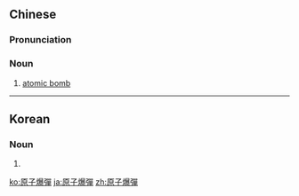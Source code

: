 {{also|原子爆弾}}
==Chinese==
{{zh-forms|s=原子爆弹|type=22}}

===Pronunciation===
{{zh-pron
|m=yuánzǐ bàodàn
|cat=n
}}

===Noun===
{{zh-noun}}

# [[atomic bomb]]

{{zh-cat|Weapons}}

----

==Korean==
{{ko-hanjatab|原|子|爆|彈}}

===Noun===
{{ko-noun|rv=wonjapoktan|hangeul=원자폭탄}}

# {{hanja form of|원자폭탄|atomic bomb}}

[[ko:原子爆彈]]
[[ja:原子爆彈]]
[[zh:原子爆彈]]
